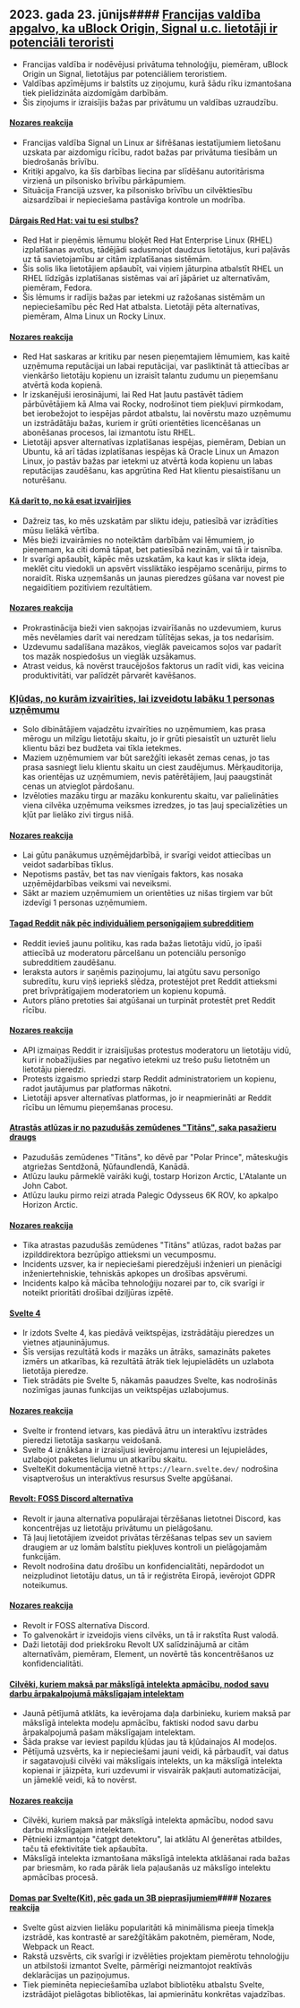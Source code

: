 

<CallToAction />

<Steps>

## 2023. gada 23. jūnijs#### [Francijas valdība apgalvo, ka uBlock Origin, Signal u.c. lietotāji ir potenciāli teroristi](https://www.laquadrature.net/en/2023/06/05/criminalization-of-encryption-the-8-december-case/)

- Francijas valdība ir nodēvējusi privātuma tehnoloģiju, piemēram, uBlock Origin un Signal, lietotājus par potenciāliem teroristiem.
- Valdības apzīmējums ir balstīts uz ziņojumu, kurā šādu rīku izmantošana tiek pielīdzināta aizdomīgām darbībām.
- Šis ziņojums ir izraisījis bažas par privātumu un valdības uzraudzību.

#### [Nozares reakcija](http://news.ycombinator.com/item?id=36428046)

- Francijas valdība Signal un Linux ar šifrēšanas iestatījumiem lietošanu uzskata par aizdomīgu rīcību, radot bažas par privātuma tiesībām un biedrošanās brīvību.
- Kritiķi apgalvo, ka šīs darbības liecina par slīdēšanu autoritārisma virzienā un pilsonisko brīvību pārkāpumiem.
- Situācija Francijā uzsver, ka pilsonisko brīvību un cilvēktiesību aizsardzībai ir nepieciešama pastāvīga kontrole un modrība.

#### [Dārgais Red Hat: vai tu esi stulbs?](https://www.jeffgeerling.com/blog/2023/dear-red-hat-are-you-dumb)

- Red Hat ir pieņēmis lēmumu bloķēt Red Hat Enterprise Linux (RHEL) izplatīšanas avotus, tādējādi sadusmojot daudzus lietotājus, kuri paļāvās uz tā savietojamību ar citām izplatīšanas sistēmām.
- Šis solis lika lietotājiem apšaubīt, vai viņiem jāturpina atbalstīt RHEL un RHEL līdzīgās izplatīšanas sistēmas vai arī jāpāriet uz alternatīvām, piemēram, Fedora.
- Šis lēmums ir radījis bažas par ietekmi uz ražošanas sistēmām un nepieciešamību pēc Red Hat atbalsta. Lietotāji pēta alternatīvas, piemēram, Alma Linux un Rocky Linux.

#### [Nozares reakcija](http://news.ycombinator.com/item?id=36436786)

- Red Hat saskaras ar kritiku par nesen pieņemtajiem lēmumiem, kas kaitē uzņēmuma reputācijai un labai reputācijai, var pasliktināt tā attiecības ar vienkāršo lietotāju kopienu un izraisīt talantu zudumu un pieņemšanu atvērtā koda kopienā.
- Ir izskanējuši ierosinājumi, lai Red Hat ļautu pastāvēt tādiem pārbūvētājiem kā Alma vai Rocky, nodrošinot tiem piekļuvi pirmkodam, bet ierobežojot to iespējas pārdot atbalstu, lai novērstu mazo uzņēmumu un izstrādātāju bažas, kuriem ir grūti orientēties licencēšanas un abonēšanas procesos, lai izmantotu īstu RHEL.
- Lietotāji apsver alternatīvas izplatīšanas iespējas, piemēram, Debian un Ubuntu, kā arī tādas izplatīšanas iespējas kā Oracle Linux un Amazon Linux, jo pastāv bažas par ietekmi uz atvērtā koda kopienu un labas reputācijas zaudēšanu, kas apgrūtina Red Hat klientu piesaistīšanu un noturēšanu.

#### [Kā darīt to, no kā esat izvairījies](https://jasonfeifer.beehiiv.com/p/the-thing-that-seems-like-a-bad-idea-maybe-try-it)

- Dažreiz tas, ko mēs uzskatām par sliktu ideju, patiesībā var izrādīties mūsu lielākā vērtība.
- Mēs bieži izvairāmies no noteiktām darbībām vai lēmumiem, jo pieņemam, ka citi domā tāpat, bet patiesībā nezinām, vai tā ir taisnība.
- Ir svarīgi apšaubīt, kāpēc mēs uzskatām, ka kaut kas ir slikta ideja, meklēt citu viedokli un apsvērt vissliktāko iespējamo scenāriju, pirms to noraidīt. Riska uzņemšanās un jaunas pieredzes gūšana var novest pie negaidītiem pozitīviem rezultātiem.

#### [Nozares reakcija](http://news.ycombinator.com/item?id=36427849)

- Prokrastinācija bieži vien sakņojas izvairīšanās no uzdevumiem, kurus mēs nevēlamies darīt vai neredzam tūlītējas sekas, ja tos nedarīsim.
- Uzdevumu sadalīšana mazākos, vieglāk paveicamos soļos var padarīt tos mazāk nospiedošus un vieglāk uzsākamus.
- Atrast veidus, kā novērst traucējošos faktorus un radīt vidi, kas veicina produktivitāti, var palīdzēt pārvarēt kavēšanos.

### [Kļūdas, no kurām izvairīties, lai izveidotu labāku 1 personas uzņēmumu](https://tinyempires.substack.com/p/4-mistakes-to-avoid-to-build-a-better)

- Solo dibinātājiem vajadzētu izvairīties no uzņēmumiem, kas prasa mērogu un milzīgu lietotāju skaitu, jo ir grūti piesaistīt un uzturēt lielu klientu bāzi bez budžeta vai tīkla ietekmes.
- Maziem uzņēmumiem var būt sarežģīti iekasēt zemas cenas, jo tas prasa sasniegt lielu klientu skaitu un ciest zaudējumus. Mērķauditorija, kas orientējas uz uzņēmumiem, nevis patērētājiem, ļauj paaugstināt cenas un atvieglot pārdošanu.
- Izvēloties mazāku tirgu ar mazāku konkurentu skaitu, var palielināties viena cilvēka uzņēmuma veiksmes izredzes, jo tas ļauj specializēties un kļūt par lielāko zivi tirgus nišā.

#### [Nozares reakcija](http://news.ycombinator.com/item?id=36431268)

- Lai gūtu panākumus uzņēmējdarbībā, ir svarīgi veidot attiecības un veidot sadarbības tīklus.
- Nepotisms pastāv, bet tas nav vienīgais faktors, kas nosaka uzņēmējdarbības veiksmi vai neveiksmi.
- Sākt ar maziem uzņēmumiem un orientēties uz nišas tirgiem var būt izdevīgi 1 personas uzņēmumiem.

#### [Tagad Reddit nāk pēc individuāliem personīgajiem subredditiem](https://toot.cat/@dredmorbius/110588848407336816)

- Reddit ievieš jaunu politiku, kas rada bažas lietotāju vidū, jo īpaši attiecībā uz moderatoru pārcelšanu un potenciālu personīgo subredditiem zaudēšanu.
- Ieraksta autors ir saņēmis paziņojumu, lai atgūtu savu personīgo subredītu, kuru viņš iepriekš slēdza, protestējot pret Reddit attieksmi pret brīvprātīgajiem moderatoriem un kopienu kopumā.
- Autors plāno pretoties šai atgūšanai un turpināt protestēt pret Reddit rīcību.

#### [Nozares reakcija](http://news.ycombinator.com/item?id=36434885)

- API izmaiņas Reddit ir izraisījušas protestus moderatoru un lietotāju vidū, kuri ir nobažījušies par negatīvo ietekmi uz trešo pušu lietotnēm un lietotāju pieredzi.
- Protests izgaismo spriedzi starp Reddit administratoriem un kopienu, radot jautājumus par platformas nākotni.
- Lietotāji apsver alternatīvas platformas, jo ir neapmierināti ar Reddit rīcību un lēmumu pieņemšanas procesu.

#### [Atrastās atlūzas ir no pazudušās zemūdenes "Titāns", saka pasažieru draugs](https://www.bbc.com/news/live/world-us-canada-65967464)

- Pazudušās zemūdenes "Titāns", ko dēvē par "Polar Prince", māteskuģis atgriežas Sentdžonā, Ņūfaundlendā, Kanādā.
- Atlūzu lauku pārmeklē vairāki kuģi, tostarp Horizon Arctic, L'Atalante un John Cabot.
- Atlūzu lauku pirmo reizi atrada Palegic Odysseus 6K ROV, ko apkalpo Horizon Arctic.

#### [Nozares reakcija](http://news.ycombinator.com/item?id=36434173)

- Tika atrastas pazudušās zemūdenes "Titāns" atlūzas, radot bažas par izpilddirektora bezrūpīgo attieksmi un vecumposmu.
- Incidents uzsver, ka ir nepieciešami pieredzējuši inženieri un pienācīgi inženiertehniskie, tehniskās apkopes un drošības apsvērumi.
- Incidents kalpo kā mācība tehnoloģiju nozarei par to, cik svarīgi ir noteikt prioritāti drošībai dziļjūras izpētē.

#### [Svelte 4](https://svelte.dev/blog/svelte-4)

- Ir izdots Svelte 4, kas piedāvā veiktspējas, izstrādātāju pieredzes un vietnes atjauninājumus.
- Šīs versijas rezultātā kods ir mazāks un ātrāks, samazināts paketes izmērs un atkarības, kā rezultātā ātrāk tiek lejupielādēts un uzlabota lietotāja pieredze.
- Tiek strādāts pie Svelte 5, nākamās paaudzes Svelte, kas nodrošinās nozīmīgas jaunas funkcijas un veiktspējas uzlabojumus.

#### [Nozares reakcija](http://news.ycombinator.com/item?id=36432272)

- Svelte ir frontend ietvars, kas piedāvā ātru un interaktīvu izstrādes pieredzi lietotāja saskarņu veidošanā.
- Svelte 4 iznākšana ir izraisījusi ievērojamu interesi un lejupielādes, uzlabojot paketes lielumu un atkarību skaitu.
- SvelteKit dokumentācija vietnē `https://learn.svelte.dev/` nodrošina visaptverošus un interaktīvus resursus Svelte apgūšanai.

#### [Revolt: FOSS Discord alternatīva](https://revolt.chat/)

- Revolt ir jauna alternatīva populārajai tērzēšanas lietotnei Discord, kas koncentrējas uz lietotāju privātumu un pielāgošanu.
- Tā ļauj lietotājiem izveidot privātas tērzēšanas telpas sev un saviem draugiem ar uz lomām balstītu piekļuves kontroli un pielāgojamām funkcijām.
- Revolt nodrošina datu drošību un konfidencialitāti, nepārdodot un neizpludinot lietotāju datus, un tā ir reģistrēta Eiropā, ievērojot GDPR noteikumus.

#### [Nozares reakcija](http://news.ycombinator.com/item?id=36433842)

- Revolt ir FOSS alternatīva Discord.
- To galvenokārt ir izveidojis viens cilvēks, un tā ir rakstīta Rust valodā.
- Daži lietotāji dod priekšroku Revolt UX salīdzinājumā ar citām alternatīvām, piemēram, Element, un novērtē tās koncentrēšanos uz konfidencialitāti.

#### [Cilvēki, kuriem maksā par mākslīgā intelekta apmācību, nodod savu darbu ārpakalpojumā mākslīgajam intelektam](https://www.technologyreview.com/2023/06/22/1075405/the-people-paid-to-train-ai-are-outsourcing-their-work-to-ai/)

- Jaunā pētījumā atklāts, ka ievērojama daļa darbinieku, kuriem maksā par mākslīgā intelekta modeļu apmācību, faktiski nodod savu darbu ārpakalpojumā pašam mākslīgajam intelektam.
- Šāda prakse var ieviest papildu kļūdas jau tā kļūdainajos AI modeļos.
- Pētījumā uzsvērts, ka ir nepieciešami jauni veidi, kā pārbaudīt, vai datus ir sagatavojuši cilvēki vai mākslīgais intelekts, un ka mākslīgā intelekta kopienai ir jāizpēta, kuri uzdevumi ir visvairāk pakļauti automatizācijai, un jāmeklē veidi, kā to novērst.

#### [Nozares reakcija](http://news.ycombinator.com/item?id=36432279)

- Cilvēki, kuriem maksā par mākslīgā intelekta apmācību, nodod savu darbu mākslīgajam intelektam.
- Pētnieki izmantoja "čatgpt detektoru", lai atklātu AI ģenerētas atbildes, taču tā efektivitāte tiek apšaubīta.
- Mākslīgā intelekta izmantošana mākslīgā intelekta atklāšanai rada bažas par briesmām, ko rada pārāk liela paļaušanās uz mākslīgo intelektu apmācības procesā.

#### [Domas par Svelte(Kit), pēc gada un 3B pieprasījumiem](https://claudioholanda.ch/en/blog/svelte-kit-after-3-billion-requests/)#### [Nozares reakcija](http://news.ycombinator.com/item?id=36427583)

- Svelte gūst aizvien lielāku popularitāti kā minimālisma pieeja tīmekļa izstrādē, kas kontrastē ar sarežģītākām pakotnēm, piemēram, Node, Webpack un React.
- Rakstā uzsvērts, cik svarīgi ir izvēlēties projektam piemērotu tehnoloģiju un atbilstoši izmantot Svelte, pārmērīgi neizmantojot reaktīvās deklarācijas un paziņojumus.
- Tiek pieminēta nepieciešamība uzlabot bibliotēku atbalstu Svelte, izstrādājot pielāgotas bibliotēkas, lai apmierinātu konkrētas vajadzības.

</Steps>
